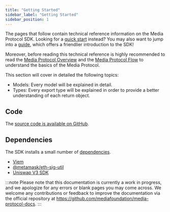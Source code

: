 ```yaml
---
title: "Getting Started"
sidebar_label: "Getting Started"
sidebar_position: 1
---
```


The pages that follow contain technical reference information on the Media Protocol SDK. Looking for a [quick start](../guides/quick-start) instead? You may also want to jump into a [guide](../guides/fetching-offers), which offers a friendlier introduction to the SDK!

Moreover, before reading this technical reference is highly recommended to read the [Media Protocol Overview](../overview) and the [Media Protocol Flow](/docs/flow.mdx) to understand the basics of the Media Protocol.

This section will cover in detailed the following topics:
 - Models: Every model will be explained in detail.
 - Types: Every export type will be explained in order to provide a better understanding of each return object.

## Code

The [source code is available on GitHub](https://github.com/mediafoundation/media-sdk).

## Dependencies

The SDK installs a small number of [dependencies](https://github.com/mediafoundation/media-sdk/blob/main/package.json).

- [Viem](https://www.npmjs.com/package/viem)
- [@metamask/eth-sig-util](https://www.npmjs.com/package/@metamask/eth-sig-util)
- [Uniswap V3 SDK](https://www.npmjs.com/package/@uniswap/v3-sdk)

:::note
Please note that this documentation is currently a work in progress, and we apologize for any errors or blank pages you may come across. We welcome any contributions or feedback to improve the documentation via the official repository at https://github.com/mediafoundation/media-protocol-docs.
:::